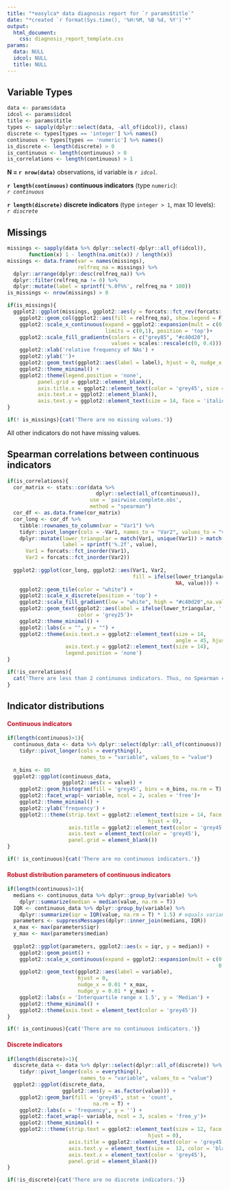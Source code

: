 ```yaml
---
title: "*easylca* data diagnosis report for `r params$title`"
date: "*created `r format(Sys.time(), '%H:%M, %B %d, %Y')`*"
output: 
  html_document:
    css: diagnosis_report_template.css
params:
  data: NULL
  idcol: NULL
  title: NULL
---
```


## Variable Types

```r
data <- params$data
idcol <- params$idcol
title <- params$title
types <- sapply(dplyr::select(data, -all_of(idcol)), class)
discrete <- types[types == 'integer'] %>% names()
continuous <- types[types == 'numeric'] %>% names()
is_discrete <- length(discrete) > 0
is_continuous <- length(continuous) > 0
is_correlations <- length(continuous) > 1
```

**N = `r nrow(data)`** observations, id variable is *`r idcol`*.\

**`r length(continuous)` continuous indicators** (type `numeric`):\
*`r continuous`*

**`r length(discrete)` discrete indicators** (type `integer > 1`, max 10 levels):\
*`r discrete`*

## Missings

```r
missings <- sapply(data %>% dplyr::select(-dplyr::all_of(idcol)),
       function(x) 1 - length(na.omit(x)) / length(x))
missings <- data.frame(var = names(missings), 
                       relfreq_na = missings) %>% 
  dplyr::arrange(dplyr::desc(relfreq_na)) %>% 
  dplyr::filter(relfreq_na != 0) %>% 
  dplyr::mutate(label = sprintf('%.0f%%', relfreq_na * 100))
is_missings <- nrow(missings) > 0
```

```r
if(is_missings){
  ggplot2::ggplot(missings, ggplot2::aes(y = forcats::fct_rev(forcats::fct_inorder(var)), x = relfreq_na)) + 
    ggplot2::geom_col(ggplot2::aes(fill = relfreq_na), show.legend = F) + 
    ggplot2::scale_x_continuous(expand = ggplot2::expansion(mult = c(0, 0.025)),
                                limits = c(0,1), position = 'top')+ 
    ggplot2::scale_fill_gradientn(colors = c("grey85", "#c40d20"),
                                  values = scales::rescale(c(0, 0.4))) + 
    ggplot2::xlab('relative frequency of NAs') + 
    ggplot2::ylab('')+
    ggplot2::geom_text(ggplot2::aes(label = label), hjust = 0, nudge_x = 0.01) + 
    ggplot2::theme_minimal() + 
    ggplot2::theme(legend.position = 'none', 
          panel.grid = ggplot2::element_blank(), 
          axis.title.x = ggplot2::element_text(color = 'grey45', size = 14, hjust = 0),
          axis.text.x = ggplot2::element_blank(), 
          axis.text.y = ggplot2::element_text(size = 14, face = 'italic'))
}
```

```r
if(! is_missings){cat('There are no missing values.')}
```

All other indicators do not have missing values.

## Spearman correlations between continuous indicators

```r
if(is_correlations){
  cor_matrix <- stats::cor(data %>% 
                             dplyr::select(all_of(continuous)),
                           use = 'pairwise.complete.obs',
                           method = "spearman")
  cor_df <- as.data.frame(cor_matrix)
  cor_long <- cor_df %>%
    tibble::rownames_to_column(var = "Var1") %>%
    tidyr::pivot_longer(cols = -Var1, names_to = "Var2", values_to = "value") %>% 
    dplyr::mutate(lower_triangular = match(Var1, unique(Var1)) > match(Var2, unique(Var2)), 
                  label = sprintf('%.2f', value), 
      Var1 = forcats::fct_inorder(Var1), 
      Var2 = forcats::fct_inorder(Var2))
  
  ggplot2::ggplot(cor_long, ggplot2::aes(Var1, Var2, 
                                         fill = ifelse(lower_triangular,
                                                       NA, value))) +
    ggplot2::geom_tile(color = "white") +
    ggplot2::scale_x_discrete(position = 'top') +
    ggplot2::scale_fill_gradient(low = "white", high = "#c40d20",na.value = "white") +
    ggplot2::geom_text(ggplot2::aes(label = ifelse(lower_triangular, '', label)),
                       color = 'grey25')+
    ggplot2::theme_minimal() +
    ggplot2::labs(x = "", y = "") +
    ggplot2::theme(axis.text.x = ggplot2::element_text(size = 14, 
                                                       angle = 45, hjust = 0), 
                   axis.text.y = ggplot2::element_text(size = 14), 
                   legend.position = 'none')
} 
```

```r
if(!is_correlations){
  cat('There are less than 2 continuous indicators. Thus, no Spearman correlations are computed.')
}
```

## Indicator distributions

#### [Continuous indicators]{style="color: #c40d20"}

```r
if(length(continuous)>1){
  continuous_data <- data %>% dplyr::select(dplyr::all_of(continuous)) %>% 
    tidyr::pivot_longer(cols = everything(),
                        names_to = "variable", values_to = "value")
  
  n_bins <- 80
  ggplot2::ggplot(continuous_data, 
                  ggplot2::aes(x = value)) + 
    ggplot2::geom_histogram(fill = 'grey45', bins = n_bins, na.rm = T) + 
    ggplot2::facet_wrap(~ variable, ncol = 2, scales = 'free')+ 
    ggplot2::theme_minimal() + 
    ggplot2::ylab('frequency') +
    ggplot2:::theme(strip.text = ggplot2::element_text(size = 14, face = 'bold', 
                                              hjust = 0), 
                    axis.title = ggplot2::element_text(color = 'grey45'),
                    axis.text = element_text(color = 'grey45'), 
                    panel.grid = element_blank())
}
```

```r
if(! is_continuous){cat('There are no continuous indicators.')}
```

#### [Robust distribution parameters of continuous indicators]{style="color: #c40d20"}

```r
if(length(continuous)>1){
  medians <- continuous_data %>% dplyr::group_by(variable) %>% 
    dplyr::summarize(median = median(value, na.rm = T))
  IQR <- continuous_data %>% dplyr::group_by(variable) %>% 
    dplyr::summarize(iqr = IQR(value, na.rm = T) * 1.5) # equals variance for Gaussian
  parameters <- suppressMessages(dplyr::inner_join(medians, IQR))
  x_max <- max(parameters$iqr)
  y_max <- max(parameters$median)
  
  ggplot2::ggplot(parameters, ggplot2::aes(x = iqr, y = median)) + 
    ggplot2::geom_point() + 
    ggplot2::scale_x_continuous(expand = ggplot2::expansion(mult = c(0.05, 
                                                                     0.3)))+
    ggplot2::geom_text(ggplot2::aes(label = variable), 
                       hjust = 0, 
                       nudge_x = 0.01 * x_max, 
                       nudge_y = 0.01 * y_max) + 
    ggplot2::labs(x = 'Interquartile range x 1.5', y = 'Median') + 
    ggplot2::theme_minimal() + 
    ggplot2::theme(axis.text = element_text(color = 'grey45'))
}
```

```r
if(! is_continuous){cat('There are no continuous indicators.')}
```

#### [Discrete indicators]{style="color: #c40d20"}

```r
if(length(discrete)>1){
  discrete_data <- data %>% dplyr::select(dplyr::all_of(discrete)) %>% 
    tidyr::pivot_longer(cols = everything(),
                        names_to = "variable", values_to = "value")
  ggplot2::ggplot(discrete_data, 
                  ggplot2::aes(y = as.factor(value))) + 
    ggplot2::geom_bar(fill = 'grey45', stat = 'count',
                            na.rm = T) + 
    ggplot2::labs(x = 'frequency', y = '') + 
    ggplot2::facet_wrap(~ variable, ncol = 3, scales = 'free_y')+ 
    ggplot2::theme_minimal() + 
    ggplot2:::theme(strip.text = ggplot2::element_text(size = 12, face = 'bold', 
                                              hjust = 0), 
                    axis.title = ggplot2::element_text(color = 'grey45'),
                    axis.text.y = element_text(size =  12, color = 'black'), 
                    axis.text.x = element_text(color = 'grey45'), 
                    panel.grid = element_blank())
} 
```

```r
if(!is_discrete){cat('There are no discrete indicators.')}
```
